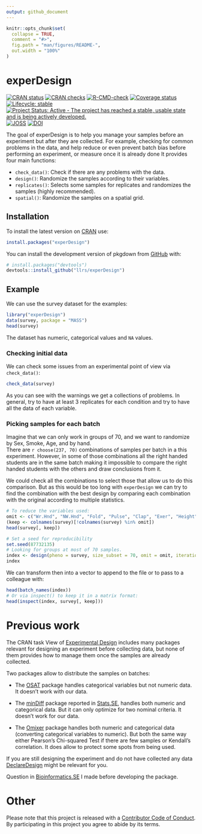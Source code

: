 ```yaml
---
output: github_document
---
```


<!-- README.md is generated from README.Rmd. Please edit that file -->

```r
knitr::opts_chunk$set(
  collapse = TRUE,
  comment = "#>",
  fig.path = "man/figures/README-",
  out.width = "100%"
)
```
# experDesign

<!-- badges: start -->
[![CRAN status](https://www.r-pkg.org/badges/version/experDesign)](https://CRAN.R-project.org/package=experDesign)
[![CRAN checks](https://badges.cranchecks.info/worst/experDesign.svg)](https://cran.r-project.org/web/checks/check_results_experDesign.html)
[![R-CMD-check](https://github.com/llrs/experDesign/actions/workflows/R-CMD-check.yaml/badge.svg)](https://github.com/llrs/experDesign/actions/workflows/R-CMD-check.yaml)
[![Coverage status](https://codecov.io/gh/llrs/experDesign/branch/master/graph/badge.svg)](https://codecov.io/github/llrs/experDesign?branch=master)
[![Lifecycle: stable](https://img.shields.io/badge/lifecycle-stable-brightgreen.svg)](https://lifecycle.r-lib.org/articles/stages.html#stable)
[![Project Status: Active - The project has reached a stable, usable state and is being actively developed.](https://www.repostatus.org/badges/latest/active.svg)](https://www.repostatus.org/#active)
[![JOSS](https://joss.theoj.org/papers/10.21105/joss.03358/status.svg)](https://doi.org/10.21105/joss.03358) 
[![DOI](https://zenodo.org/badge/142569201.svg)](https://zenodo.org/badge/latestdoi/142569201)

<!-- badges: end -->

The goal of experDesign is to help you manage your samples before an experiment but after they are collected.
For example, checking for common problems in the data, and help reduce or even prevent batch bias before performing an experiment, or measure once it is already done
It provides four main functions:

* `check_data()`: Check if there are any problems with the data.
* `design()`: Randomize the samples according to their variables.
* `replicates()`: Selects some samples for replicates and randomizes the samples (highly recommended).
* `spatial()`: Randomize the samples on a spatial grid.

## Installation

To install the latest version on [CRAN](https://CRAN.R-project.org/package=experDesign) use:

```r
install.packages("experDesign")
```


::: {.pkgdown-devel}
You can install the development version of pkgdown from [GitHub](https://github.com/llrs/experDesign) with:

```r
# install.packages("devtools")
devtools::install_github("llrs/experDesign")
```
:::


## Example

We can use the survey dataset for the examples:

```r
library("experDesign")
data(survey, package = "MASS") 
head(survey)
```

The dataset has numeric, categorical values and `NA` values.

### Checking initial data

We can check some issues from an experimental point of view via `check_data()`:

```r
check_data(survey)
```

As you can see with the warnings we get a collections of problems.
In general, try to have at least 3 replicates for each condition and try to have all the data of each variable. 

### Picking samples for each batch

Imagine that we can only work in groups of 70, and we want to randomize by Sex, 
Smoke, Age, and by hand.  
There are `r choose(237, 70)` combinations of samples per batch in a 
this experiment. 
However, in some of those combinations all the right handed students are in the same batch making it impossible to compare the right handed students with the others and draw conclusions from it. 

We could check all the combinations to select those that allow us to do this comparison.
But as this would be too long with `experDesign` we can try to find the combination with the best design by comparing each combination with the original according to multiple statistics.

```r
# To reduce the variables used:
omit <- c("Wr.Hnd", "NW.Hnd", "Fold", "Pulse", "Clap", "Exer", "Height", "M.I")
(keep <- colnames(survey)[!colnames(survey) %in% omit])
head(survey[, keep])

# Set a seed for reproducibility
set.seed(87732135)
# Looking for groups at most of 70 samples.
index <- design(pheno = survey, size_subset = 70, omit = omit, iterations = 100)
index
```

We can transform then into a vector to append to the file or to pass to a colleague with:

```r
head(batch_names(index))
# Or via inspect() to keep it in a matrix format:
head(inspect(index, survey[, keep]))
```

# Previous work

The CRAN task View of [Experimental Design](https://CRAN.R-project.org/view=ExperimentalDesign) includes many packages relevant for designing an experiment before collecting data, but none of them provides how to manage them once the samples are already collected.

Two packages allow to distribute the samples on batches:

- The [OSAT](https://bioconductor.org/packages/release/bioc/html/OSAT.html) package handles categorical 
variables but not numeric data. It doesn't work with our data.

 - The [minDiff](https://github.com/m-Py/minDiff) package reported in [Stats.SE](https://stats.stackexchange.com/a/326015/105234), handles both 
numeric and categorical data. But it can only optimize for two nominal criteria.
It doesn't work for our data.

 - The [Omixer](https://bioconductor.org/packages/Omixer/) package handles both 
numeric and categorical data (converting categorical variables to numeric). But both the same way either Pearson's Chi-squared Test if there are few samples or Kendall's correlation. It does allow to protect some spots from being used.

If you are still designing the experiment and do not have collected any data [DeclareDesign](https://cran.r-project.org/package=DeclareDesign) might be relevant for you.

Question in [Bioinformatics.SE](https://bioinformatics.stackexchange.com/q/4765/48) I made before developing the package.

# Other

Please note that this project is released with a [Contributor Code of Conduct](https://www.contributor-covenant.org/version/1/0/0/code-of-conduct/).
By participating in this project you agree to abide by its terms.
